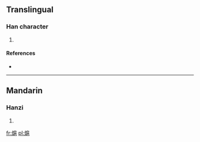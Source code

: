 ==Translingual==

===Han character===
{{Han char|rn=86|rad=火|as=11|sn=15|four=9281<sub>7</sub>|canj=火竹尸山 (FHSU), 火戈尸山 (FISU)}}

# {{defn|Han|sort=火11}}

====References====
* {{Han ref|kx=0680.360|dkj=19347|dj=1092.120|hdz=32229.170|uh=71A9|ud=29097|bh=E668|bd=58984}}

----

==Mandarin==

===Hanzi===
{{cmn-hanzi|pin=[[āo]] ([[ao1]]), [[hù]] ([[hu4]])|wg=ao<sup>1</sup>, hu<sup>4</sup>}}

# {{defn|Mandarin|sort=火11}}

[[fr:熩]]
[[pl:熩]]